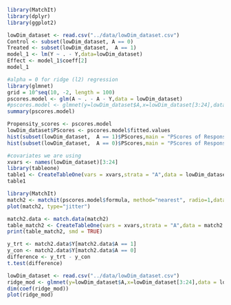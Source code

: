 
```r
library(MatchIt)
library(dplyr)
library(ggplot2)
```

```r
lowDim_dataset <- read.csv("../data/lowDim_dataset.csv")
Control <- subset(lowDim_dataset, A == 0)
Treated <- subset(lowDim_dataset,  A == 1)
model_1 <- lm(Y ~ . - Y,data=lowDim_dataset)
Effect <- model_1$coeff[2] 
model_1
```


```r
#alpha = 0 for ridge (l2) regression
library(glmnet)
grid = 10^seq(10, -2, length = 100)
pscores.model <- glm(A ~ . - A - Y,data = lowDim_dataset)
#pscores.model <- glmnet(y=lowDim_dataset$A,x=lowDim_dataset[3:24],data = lowDim_dataset, alpha = 0)
summary(pscores.model)

Propensity_scores <- pscores.model
lowDim_dataset$PScores <- pscores.model$fitted.values
hist(subset(lowDim_dataset,  A == 1)$PScores,main = "PScores of Response = 1")
hist(subset(lowDim_dataset,  A == 0)$PScores,main = "PScores of Response = 0")
```


```r
#covariates we are using
xvars <- names(lowDim_dataset)[3:24]
library(tableone)
table1 <- CreateTableOne(vars = xvars,strata = "A",data = lowDim_dataset, test = FALSE)
table1
```


```r
library(MatchIt)
match2 <- matchit(pscores.model$formula, method="nearest", radio=1,data=lowDim_dataset)
plot(match2, type="jitter")
```


```r
match2.data <- match.data(match2)
table_match2 <- CreateTableOne(vars = xvars,strata = "A",data = match2.data,test = FALSE)
print(table_match2, smd = TRUE)
```


```r
y_trt <- match2.data$Y[match2.data$A == 1]
y_con <- match2.data$Y[match2.data$A == 0]
difference <- y_trt - y_con
t.test(difference)
```



```r
lowDim_dataset <- read.csv("../data/lowDim_dataset.csv")
ridge_mod <- glmnet(y=lowDim_dataset$A,x=lowDim_dataset[3:24],data = lowDim_dataset, alpha = 0)
dim(coef(ridge_mod))
plot(ridge_mod)
```

